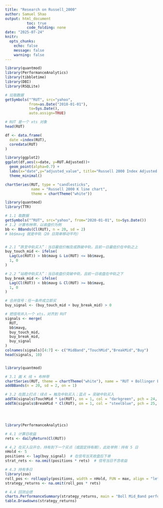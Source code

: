 ```yaml
---
title: "Research on Russell_2000"
author: Samuel Shao
output: html_document
          toc: true
          code_folding: none
date: "2025-07-24"
knitr: 
  opts_chunks:
    echo: false
    message: false
    warning: false
---
```



```r
library(quantmod)
library(PerformanceAnalytics)
library(tibbletime)
library(DBI)
library(RSQLite)
```


```r

# 拉取数据
getSymbols("^RUT", src="yahoo",
           from=as.Date("2018-01-01"),
           to=Sys.Date(),
           auto.assign=TRUE)

# RUT 是一个 xts 对象
head(RUT)

```

```r
df <- data.frame(
  date =index(RUT),
  coredata(RUT)
)
```


```r
library(ggplot2)
ggplot(df,aes(x=date, y=RUT.Adjusted))+
  geom_point(alpha=0.7) +
  labs(x="date",y="adjusted_value", title="Russell 2000 Index Adjusted Close Changes over time")+
  theme_minimal()


```


```r

chartSeries(RUT, type = "candlesticks",
            name = "Russell 2000 K line chart",
            theme = chartTheme("white"))

```

```r




library(quantmod)
library(TTR)

# 1.1 取数据
getSymbols("^RUT", src="yahoo", from="2020-01-01", to=Sys.Date())
# 1.2 计算布林带，以收盘价为例
bb <- BBands(Cl(RUT), n = 20, sd = 2)
# bb$mavg 就是中轨（20 日简单移动平均）



```



```r

# 2.1 “跌至中轨买入”：当日最低价触及或跌破中轨，且前一日最低价在中轨之上
buy_touch_mid <- ifelse(
  Lag(Lo(RUT)) > bb$mavg & Lo(RUT) <= bb$mavg,
  1, 0
)

# 2.2 “站稳中轨买入”：当日收盘价突破中轨，且前一日收盘在中轨之下
buy_break_mid <- ifelse(
  Lag(Cl(RUT)) < bb$mavg & Cl(RUT) >= bb$mavg,
  1, 0
)

# 合并信号：任一条件成立即买
buy_signal <- (buy_touch_mid + buy_break_mid) > 0

# 把信号并入一个 xts，对齐到 RUT
signals <- merge(
  RUT,
  bb$mavg,
  buy_touch_mid,
  buy_break_mid,
  buy_signal
)
colnames(signals)[4:7] <- c("MidBand","TouchMid","BreakMid","Buy")
head(signals, 10)



```


```r
library(quantmod)

# 3.1 画 K 线 + 布林带
chartSeries(RUT, theme = chartTheme("white"), name = "RUT + Bollinger Bands")
addBBands(n = 20, sd = 2, on = 1)

# 3.2 在图上打点：绿点 = 触及中轨买入；蓝点 = 突破中轨买入
addTA(signals$TouchMid * Lo(RUT), on = 1, col = "darkgreen", pch = 24, type = "p")
addTA(signals$BreakMid * Cl(RUT), on = 1, col = "steelblue", pch = 25, type = "p")





```


```r
library(PerformanceAnalytics)

# 4.1 计算日收益
rets <- dailyReturn(Cl(RUT))

# 4.2 在买入日开仓，持有到下一个买点（或固定持有期），此处举例：持有 5 日
nHold <- 5
positions <- lag(buy_signal)  # 在信号当天收盘后下单
strat_rets <- na.omit(positions * rets)  # 信号当日不含收益

# 4.3 持有多日
library(zoo)
roll_pos <- rollapply(positions, width = nHold, FUN = max, align = "left", fill = 0)
strategy_returns <- na.omit(roll_pos * rets)

# 4.4 回测业绩
charts.PerformanceSummary(strategy_returns, main = "Boll Mid_Band performace")
table.Drawdowns(strategy_returns)



```